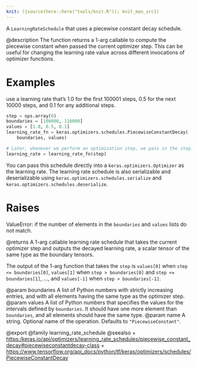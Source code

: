 ```yaml
---
knit: ({source(here::here("tools/knit.R")); knit_man_src})
---
```

A `LearningRateSchedule` that uses a piecewise constant decay schedule.

@description
The function returns a 1-arg callable to compute the piecewise constant
when passed the current optimizer step. This can be useful for changing the
learning rate value across different invocations of optimizer functions.

# Examples
use a learning rate that's 1.0 for the first 100001 steps, 0.5
    for the next 10000 steps, and 0.1 for any additional steps.

```python
step = ops.array(0)
boundaries = [100000, 110000]
values = [1.0, 0.5, 0.1]
learning_rate_fn = keras.optimizers.schedules.PiecewiseConstantDecay(
    boundaries, values)

# Later, whenever we perform an optimization step, we pass in the step.
learning_rate = learning_rate_fn(step)
```

You can pass this schedule directly into a `keras.optimizers.Optimizer`
as the learning rate. The learning rate schedule is also serializable and
deserializable using `keras.optimizers.schedules.serialize` and
`keras.optimizers.schedules.deserialize`.

# Raises
ValueError: if the number of elements in the `boundaries` and `values`
lists do not match.

@returns
A 1-arg callable learning rate schedule that takes the current optimizer
step and outputs the decayed learning rate, a scalar tensor of the
same type as the boundary tensors.

The output of the 1-arg function that takes the `step`
is `values[0]` when `step <= boundaries[0]`,
`values[1]` when `step > boundaries[0]` and `step <= boundaries[1]`,
..., and `values[-1]` when `step > boundaries[-1]`.

@param boundaries A list of Python numbers with strictly increasing
    entries, and with all elements having the same type as the
    optimizer step.
@param values A list of Python numbers that specifies the values for the
    intervals defined by `boundaries`. It should have one more
    element than `boundaries`, and all elements should have the same
    type.
@param name A string. Optional name of the operation. Defaults to
    `"PiecewiseConstant"`.

@export
@family learning_rate_schedule
@seealso
+ <https:/keras.io/api/optimizers/learning_rate_schedules/piecewise_constant_decay#piecewiseconstantdecay-class>
+ <https://www.tensorflow.org/api_docs/python/tf/keras/optimizers/schedules/PiecewiseConstantDecay>
